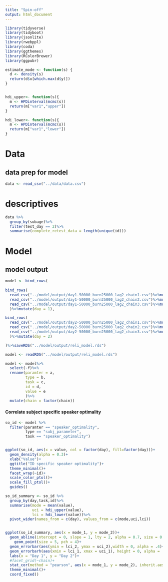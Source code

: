 ```yaml
---
title: "Spin-off"
output: html_document
---
```


```r
library(tidyverse)
library(tidyboot)
library(jsonlite)
library(rwebppl)
library(coda)
library(ggthemes)
library(RColorBrewer)
library(ggpubr)

estimate_mode <- function(s) {
  d <- density(s)
  return(d$x[which.max(d$y)])
}


hdi_upper<- function(s){
  m <- HPDinterval(mcmc(s))
  return(m["var1","upper"])
}

hdi_lower<- function(s){
  m <- HPDinterval(mcmc(s))
  return(m["var1","lower"])
}


```

# Data

## data prep for model

```r
data <- read_csv("../data/data.csv")
```
# descriptives
```r
data %>%
  group_by(subage)%>%
  filter(test_day == 2)%>%
  summarise(complete_retest_data = length(unique(id)))
```

# Model 

## model output
```r
model <- bind_rows(
  
bind_rows(
  read_csv("../model/output/day1-50000_burn25000_lag2_chain1.csv")%>%mutate(chain = 1),
  read_csv("../model/output/day1-50000_burn25000_lag2_chain2.csv")%>%mutate(chain = 2),
  read_csv("../model/output/day1-50000_burn25000_lag2_chain3.csv")%>%mutate(chain = 3)
  )%>%mutate(day = 1),

bind_rows(
  read_csv("../model/output/day2-50000_burn25000_lag2_chain1.csv")%>%mutate(chain = 1),
  read_csv("../model/output/day2-50000_burn25000_lag2_chain2.csv")%>%mutate(chain = 2),
  read_csv("../model/output/day2-50000_burn25000_lag2_chain3.csv")%>%mutate(chain = 3)
  )%>%mutate(day = 2)

)%>%saveRDS("../model/output/reli_model.rds")

model <- readRDS("../model/output/reli_model.rds")

```

```r
model <- model%>%
  select(-f)%>%
  rename(paramter = a, 
         type = b,
         task = c,
         id = d,
         value = e
         )%>%
  mutate(chain = factor(chain))
```

#### Correlate subject specific speaker optimality
```r
so_id <- model %>%
  filter(paramter == "speaker_optimality",
         type == "subj_parameter",
         task == "speaker_optimality")


ggplot(so_id, aes(x = value, col = factor(day), fill=factor(day)))+
  geom_density(alpha = 0.3)+
  xlab("Value")+
  ggtitle("ID specific speaker optimality")+
  theme_minimal()+
  facet_wrap(~id)+
  scale_color_ptol()+
  scale_fill_ptol()+
  guides()

```

```r
so_id_summary <- so_id %>%
  group_by(day,task,id)%>%
  summarise(mode = mean(value),
            uci = hdi_upper(value),
            lci = hdi_lower(value))%>%
  pivot_wider(names_from = c(day), values_from = c(mode,uci,lci))


ggplot(so_id_summary, aes(x = mode_1, y = mode_2))+
  geom_abline(intercept = 0, slope = 1, lty = 2, alpha = 0.7, size = 0.5)+
    geom_point(size = 5, pch = 4)+
  geom_errorbar(aes(ymin = lci_2, ymax = uci_2),width = 0, alpha = .4)+
  geom_errorbarh(aes(xmin = lci_1, xmax = uci_1), height = 0, alpha = .4)+
  labs(x = "Day 1", y = "Day 2")+
  #facet_grid(~chain)+
  stat_cor(method = "pearson", aes(x = mode_1, y = mode_2), inherit.aes = F, size = 3)+
  theme_minimal()+
  coord_fixed()
```


